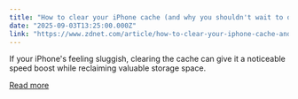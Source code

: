 ```yaml
---
title: "How to clear your iPhone cache (and why you shouldn't wait to do it)"
date: "2025-09-03T13:25:00.000Z"
link: "https://www.zdnet.com/article/how-to-clear-your-iphone-cache-and-why-you-shouldnt-wait-to-do-it/"
---
```


If your iPhone's feeling sluggish, clearing the cache can give it a noticeable speed boost while reclaiming valuable storage space.

[Read more](https://www.zdnet.com/article/how-to-clear-your-iphone-cache-and-why-you-shouldnt-wait-to-do-it/)

